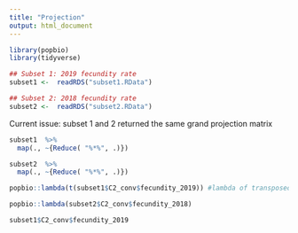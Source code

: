 ```yaml
---
title: "Projection"
output: html_document
---
```


```r
library(popbio)
library(tidyverse)
```



```r
## Subset 1: 2019 fecundity rate
subset1 <-  readRDS("subset1.RData")

## Subset 2: 2018 fecundity rate
subset2 <-  readRDS("subset2.RData")
```

Current issue: subset 1 and 2 returned the same grand projection matrix

```r
subset1  %>%
  map(., ~{Reduce( "%*%", .)})

```


```r
subset2  %>%
  map(., ~{Reduce( "%*%", .)})

```


```r
popbio::lambda(t(subset1$C2_conv$fecundity_2019)) #lambda of transposed matrix

popbio::lambda(subset2$C2_conv$fecundity_2018)

subset1$C2_conv$fecundity_2019
```

